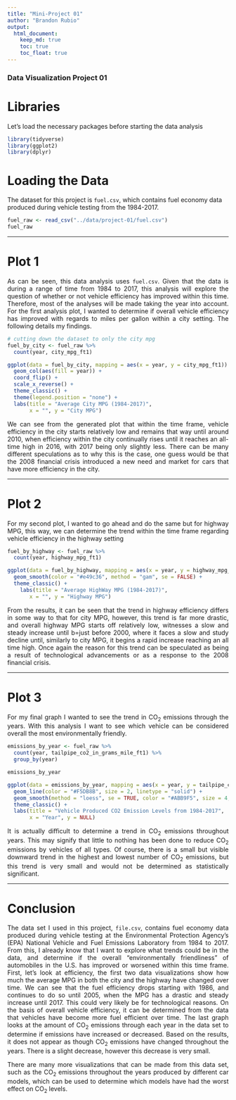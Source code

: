 ---
title: "Mini-Project 01"
author: "Brandon Rubio"
output: 
  html_document:
    keep_md: true
    toc: true
    toc_float: true
---

### Data Visualization Project 01

# Libraries
Let's load the necessary packages before starting the data analysis

```{r, message=FALSE, warning=FALSE}
library(tidyverse)
library(ggplot2)
library(dplyr)
```


# Loading the Data
The dataset for this project is `fuel.csv`, which contains fuel economy data produced during vehicle testing from the 1984-2017. 

```{r, message=FALSE, warning=FALSE}
fuel_raw <- read_csv("../data/project-01/fuel.csv")
fuel_raw
```

---

# Plot 1

<p style='text-align: justify;'>As can be seen, this data analysis uses `fuel.csv`. Given that the data is during a range of time from 1984 to 2017, this analysis will explore the question of whether or not vehicle efficiency has improved within this time. Therefore, most of the analyses will be made taking the year into account. For the first analysis plot, I wanted to determine if overall vehicle efficiency has improved with regards to miles per gallon within a city setting. The following details my findings.</p>

```{r, message=FALSE, warning=FALSE}
# cutting down the dataset to only the city mpg
fuel_by_city <- fuel_raw %>%
  count(year, city_mpg_ft1)
```


```{r, message=FALSE, warning=FALSE}

ggplot(data = fuel_by_city, mapping = aes(x = year, y = city_mpg_ft1)) + 
  geom_col(aes(fill = year)) +
  coord_flip() + 
  scale_x_reverse() +
  theme_classic() +
  theme(legend.position = "none") +
  labs(title = "Average City MPG (1984-2017)",
       x = "", y = "City MPG")
```

<p style='text-align: justify;'>We can see from the generated plot that within the time frame, vehicle efficiency in the city starts relatively low and remains that way until around 2010, when efficiency within the city continually rises until it reaches an all-time high in 2016, with 2017 being only slightly less. There can be many different speculations as to why this is the case, one guess would be that the 2008 financial crisis introduced a new need and market for cars that have more efficiency in the city.</p>

---

# Plot 2

<p style='text-align: justify;'>For my second plot, I wanted to go ahead and do the same but for highway MPG, this way, we can determine the trend within the time frame regarding vehicle efficiency in the highway setting</p>

```{r, message=FALSE, warning=FALSE}
fuel_by_highway <- fuel_raw %>%
  count(year, highway_mpg_ft1)
```

```{r, message=FALSE, warning=FALSE}

ggplot(data = fuel_by_highway, mapping = aes(x = year, y = highway_mpg_ft1)) + 
  geom_smooth(color = "#e49c36", method = "gam", se = FALSE) +
  theme_classic() +
    labs(title = "Average HighWay MPG (1984-2017)",
       x = "", y = "Highway MPG")
```

<p style='text-align: justify;'>From the results, it can be seen that the trend in highway efficiency differs in some way to that for city MPG, however, this trend is far more drastic, and overall highway MPG starts off relatively low, witnesses a slow and steady increase until b=just before 2000, where it faces a slow and study decline until, similarly to city MPG, it begins a rapid increase reaching an all time high. Once again the reason for this trend can be speculated as being a result of technological advancements or as a response to the 2008 financial crisis.</p>

---

# Plot 3

<p style='text-align: justify;'>For my final graph I wanted to see the trend in CO~2~ emissions through the years. With this analysis I want to see which vehicle can be considered overall the most environmentally friendly.</p>


```{r}
emissions_by_year <- fuel_raw %>%
  count(year, tailpipe_co2_in_grams_mile_ft1) %>%
  group_by(year) 

emissions_by_year
```


```{r, message=FALSE, warning=FALSE}
ggplot(data = emissions_by_year, mapping = aes(x = year, y = tailpipe_co2_in_grams_mile_ft1)) +
  geom_line(color = "#F5DB8B", size = 2, linetype = "solid") +
  geom_smooth(method = "loess", se = TRUE, color = "#ABB9F5", size = 4, linetype = 5, formula = y~x) +
  theme_classic() +
  labs(title = "Vehicle Produced CO2 Emission Levels from 1984-2017",
       x = "Year", y = NULL)
```

<p style='text-align: justify;'>It is actually difficult to determine a trend in CO~2~ emissions throughout years. This may signify that little to nothing has been done to reduce CO~2~ emissions by vehicles of all types. Of course, there is a small but visible downward trend in the highest and lowest number of CO~2~ emissions, but this trend is very small and would not be determined as statistically significant.</p>

---

# Conclusion

<p style='text-align: justify;'>The data set I used in this project, `file.csv`, contains fuel economy data produced during vehicle testing at the Environmental Protection Agency’s (EPA) National Vehicle and Fuel Emissions Laboratory from 1984 to 2017. From this, I already know that I want to explore what trends could be in the data, and determine if the overall "environmentally friendliness" of automobiles in the U.S. has improved or worsened within this time frame. First, let's look at efficiency, the first two data visualizations show how much the average MPG in both the city and the highway have changed over time. We can see that the fuel efficiency drops starting with 1986, and continues to do so until 2005, when the MPG has a drastic and steady increase until 2017. This could very likely be for technological reasons. On the basis of overall vehicle efficiency, it can be determined from the data that vehicles have become more fuel efficient over time. The last graph looks at the amount of CO~2~ emissions through each year in the data set to determine if emissions have increased or decreased. Based on the results, it does not appear as though CO~2~ emissions have changed throughout the years. There is a slight decrease, however this decrease is very small.</p>

<p style='text-align: justify;'>There are many more visualizations that can be made from this data set, such as the CO~2~ emissions throughout the years produced by different car models, which can be used to determine which models have had the worst effect on CO~2~ levels.</p>
